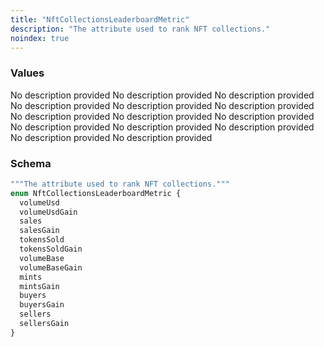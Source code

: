 ```yaml
---
title: "NftCollectionsLeaderboardMetric"
description: "The attribute used to rank NFT collections."
noindex: true
---
```


### Values

<ResponseField name="volumeUsd" type="enum">
  No description provided
</ResponseField>

<ResponseField name="volumeUsdGain" type="enum">
  No description provided
</ResponseField>

<ResponseField name="sales" type="enum">
  No description provided
</ResponseField>

<ResponseField name="salesGain" type="enum">
  No description provided
</ResponseField>

<ResponseField name="tokensSold" type="enum">
  No description provided
</ResponseField>

<ResponseField name="tokensSoldGain" type="enum">
  No description provided
</ResponseField>

<ResponseField name="volumeBase" type="enum">
  No description provided
</ResponseField>

<ResponseField name="volumeBaseGain" type="enum">
  No description provided
</ResponseField>

<ResponseField name="mints" type="enum">
  No description provided
</ResponseField>

<ResponseField name="mintsGain" type="enum">
  No description provided
</ResponseField>

<ResponseField name="buyers" type="enum">
  No description provided
</ResponseField>

<ResponseField name="buyersGain" type="enum">
  No description provided
</ResponseField>

<ResponseField name="sellers" type="enum">
  No description provided
</ResponseField>

<ResponseField name="sellersGain" type="enum">
  No description provided
</ResponseField>

### Schema


```graphql 
"""The attribute used to rank NFT collections."""
enum NftCollectionsLeaderboardMetric {
  volumeUsd
  volumeUsdGain
  sales
  salesGain
  tokensSold
  tokensSoldGain
  volumeBase
  volumeBaseGain
  mints
  mintsGain
  buyers
  buyersGain
  sellers
  sellersGain
}
```
